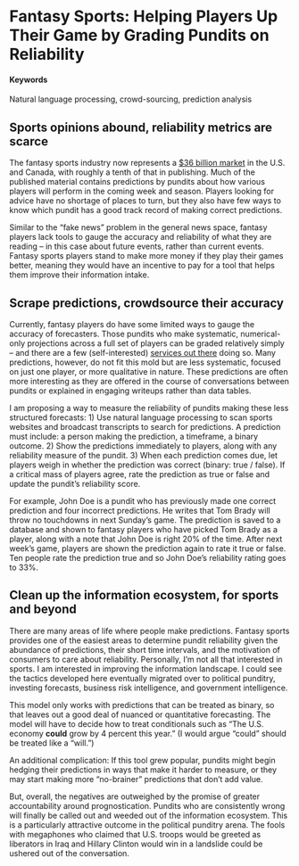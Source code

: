 # Fantasy Sports: Helping Players Up Their Game by Grading Pundits on Reliability {#prediction-accuracy}

#### Keywords

Natural language processing, crowd-sourcing, prediction analysis

## Sports opinions abound, reliability metrics are scarce

The fantasy sports industry now represents a [$36 billion market](http://fsta.org/research/industry-demographics/) in the U.S. and Canada, with roughly a tenth of that in publishing. Much of the published material contains predictions by pundits about how various players will perform in the coming week and season. Players looking for advice have no shortage of places to turn, but they also have few ways to know which pundit has a good track record of making correct predictions. 

Similar to the “fake news” problem in the general news space, fantasy players lack tools to gauge the accuracy and reliability of what they are reading -- in this case about future events, rather than current events. Fantasy sports players stand to make more money if they play their games better, meaning they would have an incentive to pay for a tool that helps them improve their information intake. 

## Scrape predictions, crowdsource their accuracy

Currently, fantasy players do have some limited ways to gauge the accuracy of forecasters. Those pundits who make systematic, numerical-only projections across a full set of players can be graded relatively simply -- and there are a few (self-interested) [services out there](http://fantasyfootballanalytics.net/2016/03/best-fantasy-football-projections-2016-update.html) doing so. Many predictions, however, do not fit this mold but are less systematic, focused on just one player, or more qualitative in nature. These predictions are often more interesting as they are offered in the course of conversations between pundits or explained in engaging writeups rather than data tables.
 
I am proposing a way to measure the reliability of pundits making these less structured forecasts:
1) Use natural language processing to scan sports websites and broadcast transcripts to search for predictions. A prediction must include: a person making the prediction, a timeframe, a binary outcome. 
2) Show the predictions immediately to players, along with any reliability measure of the pundit. 
3) When each prediction comes due, let players weigh in whether the prediction was correct (binary: true / false). If a critical mass of players agree, rate the prediction as true or false and update the pundit’s reliability score. 

For example, John Doe is a pundit who has previously made one correct prediction and four incorrect predictions. He writes that Tom Brady will throw no touchdowns in next Sunday’s game. The prediction is saved to a database and shown to fantasy players who have picked Tom Brady as a player, along with a note that John Doe is right 20% of the time. After next week’s game, players are shown the prediction again to rate it true or false. Ten people rate the prediction true and so John Doe’s reliability rating goes to 33%.

## Clean up the information ecosystem, for sports and beyond

There are many areas of life where people make predictions. Fantasy sports provides one of the easiest areas to determine pundit reliability given the abundance of predictions, their short time intervals, and the motivation of consumers to care about reliability. Personally, I’m not all that interested in sports. I am interested in improving the information landscape. I could see the tactics developed here eventually migrated over to political punditry, investing forecasts, business risk intelligence, and government intelligence. 

This model only works with predictions that can be treated as binary, so that leaves out a good deal of nuanced or quantitative forecasting. The model will have to decide how to treat conditionals such as “The U.S. economy <b>could</b> grow by 4 percent this year.” (I would argue “could” should be treated like a “will.”) 

An additional complication: If this tool grew popular, pundits might begin hedging their predictions in ways that make it harder to measure, or they may start making more “no-brainer” predictions that don’t add value. 

But, overall, the negatives are outweighed by the promise of greater accountability around prognostication. Pundits who are consistently wrong will finally be called out and weeded out of the information ecosystem. This is a particularly attractive outcome in the political punditry arena. The fools with megaphones who claimed that U.S. troops would be greeted as liberators in Iraq and Hillary Clinton would win in a landslide could be ushered out of the conversation.
